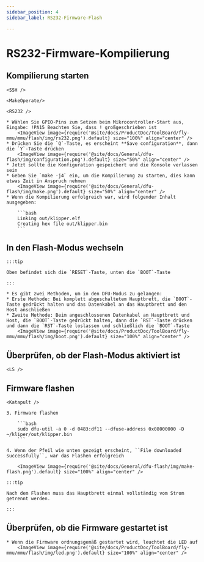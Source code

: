 ```yaml
---
sidebar_position: 4
sidebar_label: RS232-Firmware-Flash

---
```




# RS232-Firmware-Kompilierung

## Kompilierung starten

    <SSH />

    <MakeOperate/>

    <RS232 />

    * Wählen Sie GPIO-Pins zum Setzen beim Mikrocontroller-Start aus, Eingabe: !PA15 Beachten Sie, dass ! großgeschrieben ist
        <ImageView image={require('@site/docs/ProductDoc/ToolBoard/fly-mmu/mmu/flash/img/rs232.png').default} size="100%" align="center" />
    * Drücken Sie die `Q`-Taste, es erscheint **Save configuration**, dann die `Y`-Taste drücken
        <ImageView image={require('@site/docs/General/dfu-flash/img/configuration.png').default} size="50%" align="center" />
    * Jetzt sollte die Konfiguration gespeichert und die Konsole verlassen sein
    * Geben Sie `make -j4` ein, um die Kompilierung zu starten, dies kann etwas Zeit in Anspruch nehmen
        <ImageView image={require('@site/docs/General/dfu-flash/img/make.png').default} size="50%" align="center" />
    * Wenn die Kompilierung erfolgreich war, wird folgender Inhalt ausgegeben:

        ```bash
        Linking out/klipper.elf
        Creating hex file out/klipper.bin
        ```


## In den Flash-Modus wechseln

    :::tip

    Oben befindet sich die `RESET`-Taste, unten die `BOOT`-Taste

    :::

    * Es gibt zwei Methoden, um in den DFU-Modus zu gelangen:
    * Erste Methode: Bei komplett abgeschaltetem Hauptbrett, die `BOOT`-Taste gedrückt halten und das Datenkabel an das Hauptbrett und den Host anschließen
    * Zweite Methode: Beim angeschlossenen Datenkabel an Hauptbrett und Host, die `BOOT`-Taste gedrückt halten, dann die `RST`-Taste drücken und dann die `RST`-Taste loslassen und schließlich die `BOOT`-Taste
        <ImageView image={require('@site/docs/ProductDoc/ToolBoard/fly-mmu/mmu/flash/img/boot.png').default} size="100%" align="center" />

## Überprüfen, ob der Flash-Modus aktiviert ist

    <LS />


## Firmware flashen 
    
    <Katapult />
    
    3. Firmware flashen
    
        ```bash
        sudo dfu-util -a 0 -d 0483:df11 --dfuse-address 0x08000000 -D ~/kliper/out/klipper.bin
        ```

    4. Wenn der Pfeil wie unten gezeigt erscheint, ``File downloaded successfully``, war das Flashen erfolgreich

        <ImageView image={require('@site/docs/General/dfu-flash/img/make-flash.png').default} size="100%" align="center" />

    :::tip

    Nach dem Flashen muss das Hauptbrett einmal vollständig vom Strom getrennt werden.

    :::

## Überprüfen, ob die Firmware gestartet ist

    * Wenn die Firmware ordnungsgemäß gestartet wird, leuchtet die LED auf
        <ImageView image={require('@site/docs/ProductDoc/ToolBoard/fly-mmu/mmu/flash/img/led.png').default} size="100%" align="center" />